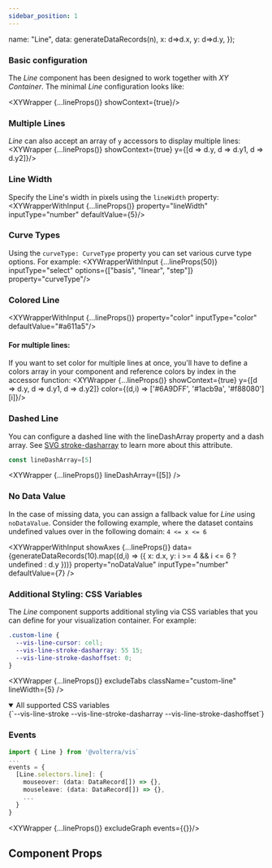 ```yaml
---
sidebar_position: 1
---
```


  name: "Line",
  data: generateDataRecords(n),
  x: d=>d.x,
  y: d=>d.y,
});

### Basic configuration
The _Line_ component has been designed to work together with _XY Container_. The minimal _Line_ configuration looks like:

<XYWrapper {...lineProps()} showContext={true}/>

### Multiple Lines
_Line_ can also accept an array of `y` accessors to display multiple lines:
<XYWrapper {...lineProps()} showContext={true} y={[d => d.y, d => d.y1, d => d.y2]}/>

### Line Width
Specify the Line's width in pixels using the `lineWidth` property:
<XYWrapperWithInput {...lineProps()} property="lineWidth" inputType="number" defaultValue={5}/>

### Curve Types
Using the `curveType: CurveType` property you can set various curve type options. For example:
<XYWrapperWithInput {...lineProps(50)} inputType="select" options={["basis", "linear", "step"]} property="curveType"/>

### Colored Line
<XYWrapperWithInput {...lineProps()} property="color" inputType="color" defaultValue="#a611a5"/>

#### For multiple lines:
If you want to set color for multiple lines at once, you'll have to define a colors array in your component and reference colors by index in the accessor function:
<XYWrapper {...lineProps()} showContext={true} y={[d => d.y, d => d.y1, d => d.y2]} color={(d,i) => ['#6A9DFF', '#1acb9a', '#f88080'][i]}/>

### Dashed Line
You can configure a dashed line with the lineDashArray property and a dash array. See [SVG stroke-dasharray](https://developer.mozilla.org/en-US/docs/Web/SVG/Attribute/stroke-dasharray)
to learn more about this attribute.
```ts
const lineDashArray=[5]
```
<XYWrapper {...lineProps()} lineDashArray={[5]} />

### No Data Value
In the case of missing data, you can assign a fallback value for _Line_ using `noDataValue`.
Consider the following example, where the dataset contains undefined values over in the following domain:
`4 <= x <= 6`

<XYWrapperWithInput showAxes {...lineProps()} data={generateDataRecords(10).map((d,i) => ({ x: d.x, y: i >= 4 && i <= 6 ? undefined : d.y }))} property="noDataValue" inputType="number" defaultValue={7} />

### Additional Styling: CSS Variables
The _Line_ component supports additional styling via CSS variables that you can define for your visualization container. For example:

```css title="styles.css"
.custom-line {
  --vis-line-cursor: cell;
  --vis-line-stroke-dasharray: 55 15;
  --vis-line-stroke-dashoffset: 0;
}
```
<XYWrapper {...lineProps()} excludeTabs className="custom-line" lineWidth={5} />

<details open>
  <summary>All supported CSS variables</summary>
  <CodeBlock language="css">
{`--vis-line-stroke
--vis-line-stroke-dasharray
--vis-line-stroke-dashoffset`}
  </CodeBlock>
</details>

### Events
```ts
import { Line } from '@volterra/vis`
...
events = {
  [Line.selectors.line]: {
    mouseover: (data: DataRecord[]) => {},
    mouseleave: (data: DataRecord[]) => {},
    ...
  }
}
```
<XYWrapper {...lineProps()} excludeGraph events={{}}/>

## Component Props
<PropTable name="VisLine"></PropTable>
